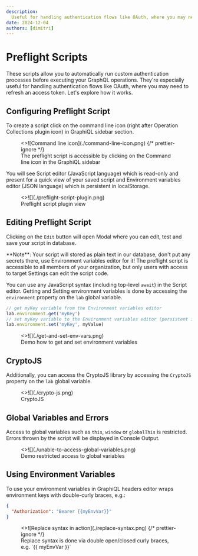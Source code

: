 ```yaml
---
description:
  Useful for handling authentication flows like OAuth, where you may need to refresh an access token
date: 2024-12-04
authors: [dimitri]
---
```


# Preflight Scripts



These scripts allow you to automatically run custom
authentication processes before executing your GraphQL operations. They're especially useful for
handling authentication flows like OAuth, where you may need to refresh an access token. Let's
explore how it works.

## Configuring Preflight Script

To create a script click on the command line icon (right after Operation Collections plugin icon) in
GraphiQL sidebar section.

<figure className="mt-6">
  <>![Command line icon](./command-line-icon.png)</>
  {/* prettier-ignore */}
  <figcaption className={figcaptionClass}>The preflight script is accessible by clicking on the Command line icon in the GraphiQL sidebar</figcaption>
</figure>

You will see Script editor (JavaScript language) which is read-only and present for a quick view of
your saved script and Environment variables editor (JSON language) which is persistent in
localStorage.

<figure className="mt-6">
  <>![](./preflight-script-plugin.png)</>
  <figcaption className={figcaptionClass}>Preflight script plugin view</figcaption>
</figure>

## Editing Preflight Script

Clicking on the `Edit` button will open Modal where you can edit, test and save your script in
database.

<Callout type="warning">
  **Note**: Your script will stored as plain text in our database, don't put any secrets there, use
  Environment variables editor for it! The preflight script is accessible to all members of your
  organization, but only users with access to target Settings can edit the script code.
</Callout>

You can use any JavaScript syntax (including top-level `await`) in the Script editor. Getting and
Setting environment variables is done by accessing the `environment` property on the `lab` global
variable.

```js
// get myKey variable from the Environment variables editor
lab.environment.get('myKey')
// set myKey variable to the Environment variables editor (persistent in localStorage)
lab.environment.set('myKey', myValue)
```

<figure className="mt-6">
  <>![](./get-and-set-env-vars.png)</>
  <figcaption className={figcaptionClass}>Demo how to get and set environment variables</figcaption>
</figure>

## CryptoJS

Additionally, you can access the CryptoJS library by accessing the `CryptoJS` property on the `lab`
global variable.

<figure className="mt-6">
  <>![](./crypto-js.png)</>
  <figcaption className={figcaptionClass}>CryptoJS</figcaption>
</figure>

## Global Variables and Errors

Access to global variables such as `this`, `window` or `globalThis` is restricted. Errors thrown by
the script will be displayed in Console Output.

<figure className="mt-6">
  <>![](./unable-to-access-global-variables.png)</>
  <figcaption className={figcaptionClass}>Demo restricted access to global variables</figcaption>
</figure>

## Using Environment Variables

To use your environment variables in GraphiQL headers editor wraps environment keys with
double-curly braces, e.g.:

```json filename="Headers" /{{myEnvVar}}/
{
  "Authorization": "Bearer {{myEnvVar}}"
}
```

<figure className="mt-6">
  <>![Replace syntax in action](./replace-syntax.png)</>
  {/* prettier-ignore */}
  <figcaption className={figcaptionClass}>Replace syntax is done via double open/closed curly braces, e.g. `{{ myEnvVar }}`</figcaption>
</figure>
